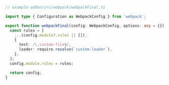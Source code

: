 ```ts
// example-addon/src/webpack/webpackFinal.ts

import type { Configuration as WebpackConfig } from 'webpack';

export function webpackFinal(config: WebpackConfig, options: any = {}) {
  const rules = [
    ...(config.module?.rules || []),
    {
      test: /\.custom-file$/,
      loader: require.resolve(`custom-loader`),
    },
  ];
  config.module.rules = rules;

  return config;
}
```
